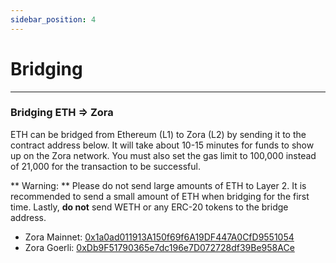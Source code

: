 ```yaml
---
sidebar_position: 4
---
```


# Bridging

---

### Bridging ETH => Zora 

ETH can be bridged from Ethereum (L1) to Zora (L2) by sending it to the contract address below. 
It will take about 10-15 minutes for funds to show up on the Zora network. 
You must also set the gas limit to 100,000 instead of 21,000 for the transaction to be successful.

** Warning: ** Please do not send large amounts of ETH to Layer 2.
It is recommended to send a small amount of ETH when bridging for the first time.
Lastly, **do not** send WETH or any ERC-20 tokens to the bridge address. 

- Zora Mainnet: [0x1a0ad011913A150f69f6A19DF447A0CfD9551054](https://etherscan.io/address/0x1a0ad011913A150f69f6A19DF447A0CfD9551054)
- Zora Goerli: [0xDb9F51790365e7dc196e7D072728df39Be958ACe](https://goerli.etherscan.io/address/0xDb9F51790365e7dc196e7D072728df39Be958ACe)
